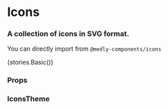 
<Meta title="Icons" component={SvgIcon} />

# Icons

### A collection of icons in SVG format.

You can directly import from `@medly-components/icons`

<Preview withToolbar>
    <Story name="Icons">{stories.Basic()}</Story>
</Preview>

### Props

<Props of={stories.Basic} />

### IconsTheme

<Props of={stories.ThemeInterface} />
